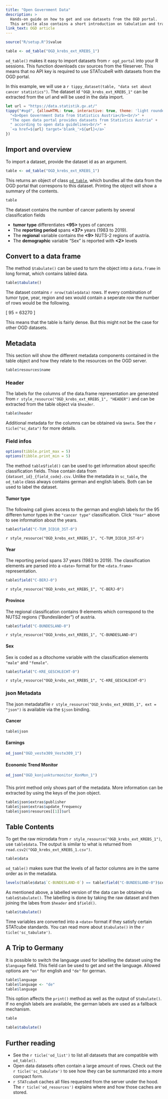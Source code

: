 ```yaml
---
title: "Open Government Data"
description: >
  Hands-on guide on how to get and use datasets from the OGD portal.
  This article also contains a short introduction on tabulation and translation of datasets.
link_text: OGD article
---
```


```r
source("R/setup.R")$value
```

```r
table <- od_table("OGD_krebs_ext_KREBS_1")
```

`od_table()` makes it easy to import datasets from `r ogd_portal` into your R sessions.
This function downloads csv sources from the fileserver.
This means that no API key is required to use STATcubeR with datasets from the OGD portal.

In this example, we will use a `r tippy_dataset(table, "data set about cancer statistics")`.
The dataset id `"OGD_krebs_ext_KREBS_1"` can be extracted from the url and will be used in the data import.

```js
let url = "https://data.statistik.gv.at/"
tippy("#ogd", {allowHTML: true, interactive: true, theme: 'light rounded', content: 
  "<b>Open Government Data from Statistics Austria</b><br/>" +
  "The open data portal provides datasets from Statistics Austria" +
  " according to open data guidelines<br/>" +
  `<a href=${url} target='blank_'>${url}</a>`
})
```

## Import and overview

To import a dataset, provide the dataset id as an argument.

```r
table <- od_table("OGD_krebs_ext_KREBS_1")
```

This returns an object of class [`od_table`], which bundles all the data from the OGD portal that correspons to this dataset.
Printing the object will show a summary of the contents. 

```r
table
```

The dataset contains the number of cancer patients by several classification fields

- **tumor type** differentiates **<95>** types of cancers
- The **reporting period** spans **<37>** years (1983 to 2019).
- The **regional** variable contains the **<9>** NUTS-2 regions of austria.
- The **demographic** variable "Sex" is reported with **<2>** levels

## Convert to a data frame

The method `$tabulate()` can be used to turn the object into a `data.frame` in long format,
which contains labled data.

```r
table$tabulate()
```

The dataset contains `r nrow(table$data)` rows. 
If every combination of tumor type, year, region and sex would contain a seperate row the number of rows would be the following.

\[
95\times37\times9\times2 = 63270
\]

This means that the table is fairly dense. But this might not be the case for other OGD datasets.

## Metadata

This section will show the different metadata components contained in the table object and how they relate to the resources on the OGD server.

```r
table$resources$name
```

### Header

The labels for the columns of the data.frame representation are generated from `r style_resource("OGD_krebs_ext_KREBS_1", "HEADER")` and can be extracted from the table object via `$header`. 

```r
table$header
```

Additional metadata for the columns can be obtained via `$meta`.
See the `r ticle("sc_data")` for more details.

### Field infos {.unlisted .unnumbered .tabset .tabset-pills}

```r
options(tibble.print_max = 5)
options(tibble.print_min = 5)
```

The method `table$field()` can be used to get information about specific classification fields.
Thise contain data from `{dataset_id}_{field_code}.csv`.
Unlike the metadata in `sc_table`, the `od_table` class always contains german and english labels.
Both can be used to label the dataset.

#### Tumor type

The following call gives access to the german and english labels for the 95 differen tumor types in the `"cancer type"` classification. 
Click `"Year"` above to see information about the years.

```r
table$field("C-TUM_ICD10_3ST-0")
```

`r style_resource("OGD_krebs_ext_KREBS_1", "C-TUM_ICD10_3ST-0")`


#### Year

The reporting period spans 37 years (1983 to 2019).
The classification elements are parsed into a `<date>` format for the `<data.frame>` representation.

```r
table$field("C-BERJ-0")
```

`r style_resource("OGD_krebs_ext_KREBS_1", "C-BERJ-0")`

#### Province

The regional classification contains 9 elements which correspond to the NUTS2 regions ("Bundesländer") of austria.

```r
table$field("C-BUNDESLAND-0")
```

`r style_resource("OGD_krebs_ext_KREBS_1", "C-BUNDESLAND-0")`

#### Sex

Sex is coded as a ditochome variable with the classification elements `"male"` and `"female"`.

```r
table$field("C-KRE_GESCHLECHT-0")
```

`r style_resource("OGD_krebs_ext_KREBS_1", "C-KRE_GESCHLECHT-0")`

### json Metadata {.tabset .tabset-pills}

The json metadatafile `r style_resource("OGD_krebs_ext_KREBS_1", ext = "json")` is available via the `$json` binding.

#### Cancer

```r
table$json
```

#### Earnings

```r
od_json("OGD_veste309_Veste309_1")
```

#### Economic Trend Monitor

```r
od_json("OGD_konjunkturmonitor_KonMon_1")
```


###

This print method only shows part of the metadata. More information can be extracted by using the keys of the json object.

```r
table$json$extras$publisher
table$json$extras$update_frequency
table$json$resources[[1]]$url
```

## Table Contents

To get the raw microdata from `r style_resource("OGD_krebs_ext_KREBS_1")`, use `table$data`.
The output is similar to what is returned from `read.csv2("OGD_krebs_ext_KREBS_1.csv")`.

```r
table$data
```

`od_table()` makes sure that the levels of all factor columns are in the same order as in the metadata.

```r
levels(table$data$`C-BUNDESLAND-0`) == table$field("C-BUNDESLAND-0")$code
```

As mentioned above, a labelled version of the data can be obtained via `table$tabulate()`. 
The labelling is done by taking the raw dataset and then joining the labes from `$header` and `$field()`.

```r
table$tabulate()
```

Time variables are converted into a `<date>` format if they satisfy certain STATcube standards.
You can read more about `$tabulate()` in the `r ticle('sc_tabulate')`.

## A Trip to Germany {#sauerkraut}

It is possible to switch the language used for labelling the dataset using the `$language` field.
This field can be used to get and set the language.
Allowed options are `"en"` for english and `"de"` for german.

```r
table$language
table$language <- "de"
table$language
```

This option affects the `print()` method as well as the output of `$tabulate()`.
If no english labels are available, the german labels are used as a fallback mechanism.

```r
table
```

```r
table$tabulate()
```

## Further reading

* See the `r ticle('od_list')` to list all datasets that are compatible with `od_table()`.
* Open data datasets often contain a large amount of rows.
  Check out the `r ticle('sc_tabulate')` to see how they can be summarized into a more compact form.
* `r STATcubeR` caches all files requested from the server under the hood.
  The `r ticle('od_resources')` explains where and how those caches are stored.
  

[`od_table`]: ../reference/od_table_class.html
